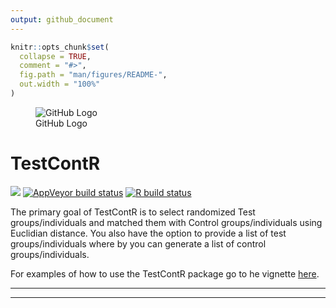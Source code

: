 ```yaml
---
output: github_document
---
```


<!-- README.md is generated from README.Rmd. Please edit that file -->

```r
knitr::opts_chunk$set(
  collapse = TRUE,
  comment = "#>",
  fig.path = "man/figures/README-",
  out.width = "100%"
)
```

![GitHub Logo](inst/logo/TestContR_150w.png)

# TestContR  
<!-- badges: start -->
![](https://travis-ci.org/Fredo-XVII/TestContR.svg?branch=master)
[![AppVeyor build status](https://ci.appveyor.com/api/projects/status/github/Fredo-XVII/TestContR?branch=master&svg=true)](https://ci.appveyor.com/project/Fredo-XVII/TestContR)
[![R build status](https://github.com/Fredo-XVII/TestContR/workflows/R-CMD-check/badge.svg)](https://github.com/Fredo-XVII/TestContR/actions)
<!-- badges: end -->

The primary goal of TestContR is to select randomized Test groups/individuals and matched them with Control groups/individuals using Euclidian distance. You also have the option to provide a list of test groups/individuals where by you can generate a list of control groups/individuals.

For examples of how to use the TestContR package go to he vignette [here](https://fredo-xvii.github.io/TestContR/).

***
***

